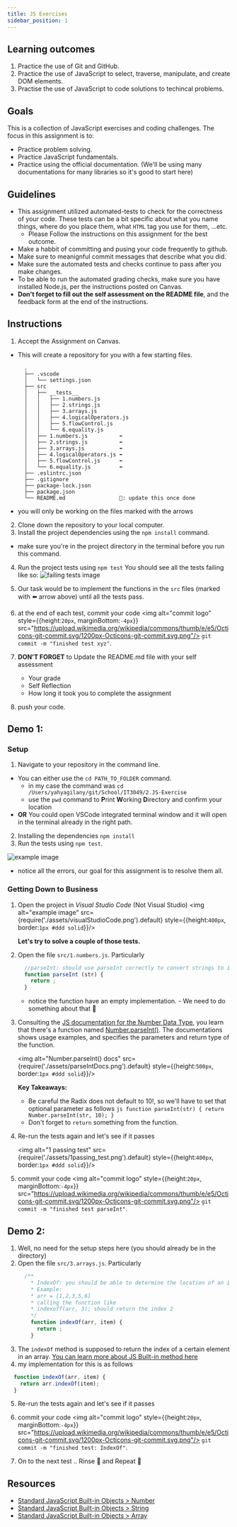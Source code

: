 ```yaml
---
title: JS Exercises
sidebar_position: 1
---
```

## Learning outcomes
1. Practice the use of Git and GitHub.
2. Practice the use of JavaScript to select, traverse, manipulate, and create DOM elements. 
3. Practise the use of JavaScript to code solutions to techincal problems.

## Goals
This is a collection of JavaScript exercises and coding challenges. The focus in this assignment is to:
- Practice problem solving.
- Practice JavaScript fundamentals.
- Practice using the official documentation. (We'll be using many documentations for many libraries so it's good to start here) 


## Guidelines
* This assignment utilized automated-tests to check for the correctness of your code. These tests can be a bit specific about what you name things, where do you place them, what `HTML` tag you use for them, ...etc. 
  * Please Follow the instructions on this assignment for the best outcome.
* Make a habbit of committing and pusing your code frequently to github.
* Make sure to meanignful commit messages that describe what you did.
* Make sure the automated tests and checks continue to pass after you make changes.
* To be able to run the automated grading checks, make sure you have installed Node.js, per the instructions posted on Canvas.
* **Don't forget to fill out the self assessment on the README file**, and the feedback form at the end of the instructions.

## Instructions
1. Accept the Assignment on Canvas.
  * This will create a repository for you with a few starting files.
    ```
      .
      ├── .vscode
      │   └── settings.json
      ├── src
      │   ├── __tests__
      │   │   ├── 1.numbers.js
      │   │   ├── 2.strings.js
      │   │   ├── 3.arrays.js
      │   │   ├── 4.logicalOperators.js
      │   │   ├── 5.flowControl.js
      │   │   └── 6.equality.js
      │   ├── 1.numbers.js          ⬅️
      │   ├── 2.strings.js          ⬅️
      │   ├── 3.arrays.js           ⬅️
      │   ├── 4.logicalOperators.js ⬅️
      │   ├── 5.flowControl.js      ⬅️
      │   └── 6.equality.js         ⬅️
      ├── .eslintrc.json
      ├── .gitignore
      ├── package-lock.json
      ├── package.json
      └── README.md                 🔼: update this once done
    ```
  * you will only be working on the files marked with the arrows
2. Clone down the repository to your local computer.
3. Install the project dependencies using the `npm install` command.
  * make sure you're in the project directory in the terminal before you run this command.
4. Run the project tests using `npm test`
  You should see all the tests failing like so:
  ![failing tests image](assets/failing_tests.png)

5. Our task would be to implement the functions in the `src` files (marked with ⬅️ arrow above) until all the tests pass.
6. at the end of each test, commit your code <img alt="commit logo" style={{height:`20px`, marginBottom:`-4px`}} src="https://upload.wikimedia.org/wikipedia/commons/thumb/e/e5/Octicons-git-commit.svg/1200px-Octicons-git-commit.svg.png"/> `git commit -m "finished test xyz"`. 

7. **DON'T FORGET** to Update the README.md file with your self assessment
    * Your grade
    * Self Reflection
    * How long it took you to complete the assignment
8. push your code.

## Demo 1:
### Setup
1. Navigate to your repository in the command line.
  - You can either use the `cd PATH_TO_FOLDER` command.
    - in my case the command was `cd /Users/yahyagilany/git/School/IT3049/2.JS-Exercise`
    - use the `pwd` command to **P**rint **W**orking **D**irectory and confirm your location
  - **OR** You could open VSCode integrated terminal window and it will open in the terminal already in the right path.
2. Installing the dependencies `npm install`
3. Run the tests using `npm test`.

  ![example image](assets/failing_tests.png)  
  - notice all the errors, our goal for this assignment is to resolve them all.

### Getting Down to Business
1. Open the project in *Visual Studio Code* (Not Visual Studio)
    <img alt="example image" src={require('./assets/visualStudioCode.png').default} style={{height:`400px`, border:`1px #ddd solid`}}/>
    
    **Let's try to solve a couple of those tests.**

2. Open the file `src/1.numbers.js`. Particularly
    ```js
      //parseInt: should use parseInt correctly to convert strings to integer numbers
      function parseInt (str) {
        return ;
      }
    ```
    - notice the function have an empty implementation. - We need to do something about that 🤔

3. Consulting the [JS documentation for the Number Data Type](https://developer.mozilla.org/en-US/docs/Web/JavaScript/Reference/Global_Objects/Number), you learn that there's a function named [Number.parseInt()](https://developer.mozilla.org/en-US/docs/Web/JavaScript/Reference/Global_Objects/Number/parseInt). The documentations shows usage examples, and specifies the parameters and return type of the function.
 
    <img alt="Number.parseInt() docs" src={require('./assets/parseIntDocs.png').default} style={{height:`500px`, border:`1px #ddd solid`}}/>
    
    **Key Takeaways:**
      -  Be careful the Radix does not default to 10!, so we'll have to set that optional parameter as follows
        ```js
          function parseInt(str) {
            return Number.parseInt(str, 10);
          }
        ```
      - Don't forget to `return` something from the function.
4. Re-run the tests again and let's see if it passes

    <img alt="1 passing test" src={require('./assets/1passing_test.png').default} style={{height:`400px`, border:`1px #ddd solid`}}/>
5. commit your code <img alt="commit logo" style={{height:`20px`, marginBottom:`-4px`}} src="https://upload.wikimedia.org/wikipedia/commons/thumb/e/e5/Octicons-git-commit.svg/1200px-Octicons-git-commit.svg.png"/> `git commit -m "finished test parseInt"`. 

## Demo 2:
1. Well, no need for the setup steps here (you should already be in the directory)
2. Open the file `src/3.arrays.js`. Particularly
    ```js
      /**
        * IndexOf: you should be able to determine the location of an item in an array
        * Example: 
        * arr = [1,2,3,5,6]
        * calling the function like 
        * indexoff(arr, 3); should return the index 2
        */
        function indexOf(arr, item) {
          return ;
        }
    ```
3. The `indexOf` method is supposed to return the index of a certain element in an array. [You can learn more about JS Built-in method here](https://developer.mozilla.org/en-US/docs/Web/JavaScript/Reference/Global_Objects/Array/indexOf)
4. my implementation for this is as follows
  ```js
    function indexOf(arr, item) {
      return arr.indexOf(item);
    }
  ```
5. Re-run the tests again and let's see if it passes
6. commit your code <img alt="commit logo" style={{height:`20px`, marginBottom:`-4px`}} src="https://upload.wikimedia.org/wikipedia/commons/thumb/e/e5/Octicons-git-commit.svg/1200px-Octicons-git-commit.svg.png"/> `git commit -m "finished test: IndexOf"`. 

7. On to the next test .. Rinse 🧼 and Repeat 🔁

## Resources
- [Standard JavaScript Built-in Objects > Number](https://developer.mozilla.org/en-US/docs/Web/JavaScript/Reference/Global_Objects/Number)
- [Standard JavaScript Built-in Objects > String](https://developer.mozilla.org/en-US/docs/Web/JavaScript/Reference/Global_Objects/String)
- [Standard JavaScript Built-in Objects > Array](https://developer.mozilla.org/en-US/docs/Web/JavaScript/Reference/Global_Objects/Array)
